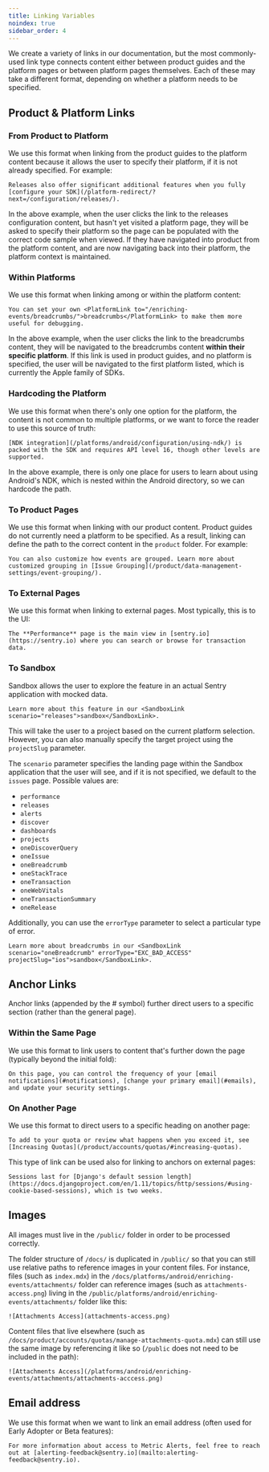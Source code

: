 ```yaml
---
title: Linking Variables
noindex: true
sidebar_order: 4
---
```


We create a variety of links in our documentation, but the most commonly-used link type connects content either between product guides and the platform pages or between platform pages themselves. Each of these may take a different format, depending on whether a platform needs to be specified.

## Product & Platform Links

### From Product to Platform

We use this format when linking from the product guides to the platform content because it allows the user to specify their platform, if it is not already specified. For example:

`Releases also offer significant additional features when you fully [configure your SDK](/platform-redirect/?next=/configuration/releases/).`

In the above example, when the user clicks the link to the releases configuration content, but hasn't yet visited a platform page, they will be asked to specify their platform so the page can be populated with the correct code sample when viewed. If they have navigated into product from the platform content, and are now navigating back into their platform, the platform context is maintained.

### Within Platforms

We use this format when linking among or within the platform content:

`You can set your own <PlatformLink to="/enriching-events/breadcrumbs/">breadcrumbs</PlatformLink> to make them more useful for debugging.`

In the above example, when the user clicks the link to the breadcrumbs content, they will be navigated to the breadcrumbs content **within their specific platform**. If this link is used in product guides, and no platform is specified, the user will be navigated to the first platform listed, which is currently the Apple family of SDKs.

### Hardcoding the Platform

We use this format when there's only one option for the platform, the content is not common to multiple platforms, or we want to force the reader to use this source of truth:

`[NDK integration](/platforms/android/configuration/using-ndk/) is packed with the SDK and requires API level 16, though other levels are supported.`

In the above example, there is only one place for users to learn about using Android's NDK, which is nested within the Android directory, so we can hardcode the path.

### To Product Pages

We use this format when linking with our product content. Product guides do not currently need a platform to be specified. As a result, linking can define the path to the correct content in the `product` folder. For example:

`You can also customize how events are grouped. Learn more about customized grouping in [Issue Grouping](/product/data-management-settings/event-grouping/).`

### To External Pages

We use this format when linking to external pages. Most typically, this is to the UI:

`The **Performance** page is the main view in [sentry.io](https://sentry.io) where you can search or browse for transaction data.`

### To Sandbox

Sandbox allows the user to explore the feature in an actual Sentry application with mocked data.

`Learn more about this feature in our <SandboxLink scenario="releases">sandbox</SandboxLink>.`

This will take the user to a project based on the current platform selection. However, you can also manually specify the target project using the `projectSlug` parameter.

The `scenario` parameter specifies the landing page within the Sandbox application that the user will see, and if it is not specified, we default to the `issues` page. Possible values are:

- `performance`
- `releases`
- `alerts`
- `discover`
- `dashboards`
- `projects`
- `oneDiscoverQuery`
- `oneIssue`
- `oneBreadcrumb`
- `oneStackTrace`
- `oneTransaction`
- `oneWebVitals`
- `oneTransactionSummary`
- `oneRelease`

Additionally, you can use the `errorType` parameter to select a particular type of error.

`Learn more about breadcrumbs in our <SandboxLink scenario="oneBreadcrumb" errorType="EXC_BAD_ACCESS" projectSlug="ios">sandbox</SandboxLink>.`

## Anchor Links

Anchor links (appended by the # symbol) further direct users to a specific section (rather than the general page).

### Within the Same Page

We use this format to link users to content that's further down the page (typically beyond the initial fold):

`On this page, you can control the frequency of your [email notifications](#notifications), [change your primary email](#emails), and update your security settings.`

### On Another Page

We use this format to direct users to a specific heading on another page:

`To add to your quota or review what happens when you exceed it, see [Increasing Quotas](/product/accounts/quotas/#increasing-quotas).`

This type of link can be used also for linking to anchors on external pages:

`Sessions last for [Django's default session length](https://docs.djangoproject.com/en/1.11/topics/http/sessions/#using-cookie-based-sessions), which is two weeks.`

## Images

All images must live in the `/public/` folder in order to be processed correctly.

The folder structure of `/docs/` is duplicated in `/public/` so that you can still use relative paths to reference images in your content files. For instance, files (such as `index.mdx`) in the `/docs/platforms/android/enriching-events/attachments/` folder can reference images (such as `attachments-access.png`) living in the `/public/platforms/android/enriching-events/attachments/` folder like this:

`![Attachments Access](attachments-access.png)`

Content files that live elsewhere (such as `/docs/product/accounts/quotas/manage-attachments-quota.mdx`) can still use the same image by referencing it like so (`/public` does not need to be included in the path):

`![Attachments Access](/platforms/android/enriching-events/attachments/attachments-acccess.png)`

## Email address

We use this format when we want to link an email address (often used for Early Adopter or Beta features):

`For more information about access to Metric Alerts, feel free to reach out at [alerting-feedback@sentry.io](mailto:alerting-feedback@sentry.io).`
